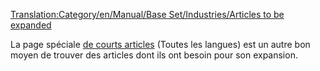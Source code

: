 [[Translation:Category/en/Manual/Base Set/Industries/Articles to be expanded]]
{{en/Bilingual box| fr
| Celle-ci est une liste d''''articles à completer'''.<br/>Les articles avec les modèles {{en/S|Compléter/Fr}}, {{en/S|Ébauche/Fr}} et {{en/S|Incomplet/Fr}} sont automatiquement incorporées ici.
| ''This is a list of '''articles that need to be expanded'''. Please refer to the article for more information.<br/>Articles with {{en/S|Compléter/Fr}}, {{en/S|Ébauche/Fr}} and {{en/S|Incomplet/Fr}} templates automatically go here.''}}


La page spéciale [[Special:Shortpages|de courts articles]] (Toutes les langues) est un autre bon moyen de trouver des articles dont ils ont besoin pour son expansion.


